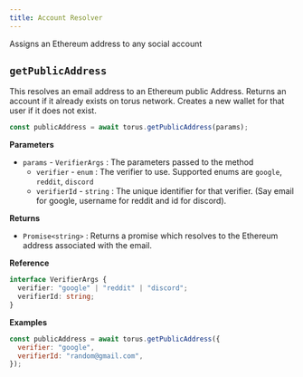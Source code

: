 ```yaml
---
title: Account Resolver
---
```


Assigns an Ethereum address to any social account

## `getPublicAddress`

This resolves an email address to an Ethereum public Address. Returns an account
if it already exists on torus network. Creates a new wallet for that user if it
does not exist.

```javascript
const publicAddress = await torus.getPublicAddress(params);
```

**Parameters**

- `params` - `VerifierArgs` : The parameters passed to the method
  - `verifier` - `enum` : The verifier to use. Supported enums are `google`,
    `reddit`, `discord`
  - `verifierId` - `string` : The unique identifier for that verifier. \(Say
    email for google, username for reddit and id for discord\).

**Returns**

- `Promise<string>` : Returns a promise which resolves to the Ethereum address
  associated with the email.

**Reference**

```typescript
interface VerifierArgs {
  verifier: "google" | "reddit" | "discord";
  verifierId: string;
}
```

**Examples**

```javascript
const publicAddress = await torus.getPublicAddress({
  verifier: "google",
  verifierId: "random@gmail.com",
});
```

